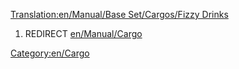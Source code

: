[[Translation:en/Manual/Base Set/Cargos/Fizzy Drinks]]
#REDIRECT [[en/Manual/Cargo]]
[[Category:en/Cargo]]